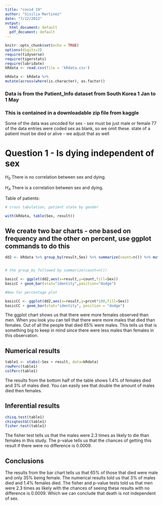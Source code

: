 ```yaml
---
title: "covid 19"
author: "Sisilia Martinez"
date: "7/12/2022"
output:
  html_document: default
  pdf_document: default
---
```


```r
knitr::opts_chunk$set(echo = TRUE)
options(digits=2)
require(tidyverse)
require(tigerstats)
require(lubridate)
kRdata <- read.csv(file = 'kRdata.csv')
```

```r
kRdata <- kRdata %>%
mutate(across(where(is.character), as.factor))
```

### Data is from the Patient_Info dataset from South Korea 1 Jan to 1 May 
### This is contained in a downloadable zip file from kaggle

Some of the data was uncoded for sex - sex must be just male or female
77 of the data entries were coded sex  as blank, so we omit these.
state of a patient must be died or alive - we adjust that as well   
  
# Question 1 - Is dying independent of sex

$H_0$ There is no correlation between sex and dying.

$H_A$ There is a correlation between sex and dying.

Table of patients:
```r

# cross tabulation, patient state by gender

with(kRdata, table(Sex, result))

```

## We create two bar charts - one based on frequency and the other on percent, use ggplot commands to do this

```r
dd2 <- kRdata %>% group_by(result,Sex) %>% summarize(count=n()) %>% mutate(prcnt=count/sum(count))


# the group_by followed by summarize(count=n())

basicC <- ggplot(dd2,aes(x=result,y=count,fill=Sex))
basicC + geom_bar(stat="identity",position="dodge")

#Now for percentage plot

basicCC <- ggplot(dd2,aes(x=result,y=prcnt*100,fill=Sex)) 
basicCC + geom_bar(stat="identity", position = "dodge")
```

 The ggplot chart shows us that there were more females observed than men. When you look you can tell that there were more males that died than females. Out of all the people that died 65% were males. This tells us that is something big to keep in mind since there were less males than females in this observation. 



## Numerical results

```r
table1 <- xtabs(~Sex + result, data=kRdata)
rowPerc(table1)
colPerc(table1)
```

The results from the bottom half of the table shows 1.4% of females died and 3% of males died. You can easily see that double the amount of males died then females.

## Inferential results 

```r
chisq.test(table1)
chisqtestGC(table1)
fisher.test(table1)
```

The fisher test tells us that the males were 2.3 times as likely to die than females in this study. The p-value tells us that the chances of getting this result if there were no difference is 0.0009.

## Conclusions

The results from the bar chart tells us that 65% of those that died were male and only 35% being female. The numerical results told us that 3% of males died and 1.4% females died. The fisher and p-value tests told us that men were 2.3 times as likely with the chances of seeing these results with no difference is 0.0009. Which we can conclude that death is not independent of sex.



